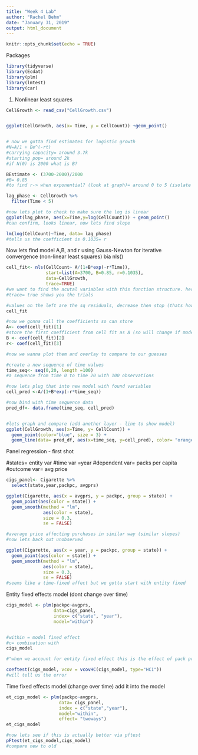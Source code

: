 ```yaml
---
title: "Week 4 Lab"
author: "Rachel Behm"
date: "January 31, 2019"
output: html_document
---
```


```r
knitr::opts_chunk$set(echo = TRUE)
```

Packages
```r
library(tidyverse)
library(Ecdat)
library(plm)
library(lmtest)
library(car)
```

1. Nonlinear least squares
```r
CellGrowth <- read_csv("CellGrowth.csv")


ggplot(CellGrowth, aes(x= Time, y = CellCount)) +geom_point()


# now we gotta find estimates for logistic growth
#N=A/1 + Be^(-rt)
#carrying capacity= around 3.7k
#starting pop= around 2k 
#if N(0) is 2000 what is B? 

BEstimate <- (3700-2000)/2000
#B= 0.85
#to find r-> when exponential? (look at graph)= around 0 to 5 (isolate this to find growth constant)

lag_phase <- CellGrowth %>%
  filter(Time < 5)

#now lets plot to check to make sure the log is linear
ggplot(lag_phase, aes(x=Time,y=log(CellCount))) + geom_point()
#can confirm, looks linear, now lets find slope

lm(log(CellCount)~Time, data= lag_phase)
#tells us the coefficient is 0.1035= r

```

Now lets find model A,B, and r using Gauss-Newton for iterative convergence (non-linear least squares) bia nls()
```r

cell_fit<- nls(CellCount~ A/(1+B*exp(-r*Time)),
               start=list(A=3700, B=0.85, r=0.1035),
               data=CellGrowth,
               trace=TRUE)
#we want to find the acutal variables with this function structure. heres our guess for you to start with, use this data
#trace= true shows you the trials

#values on the left are the sq residuals, decrease then stop (thats how it knows its done)
cell_fit

#now we gonna call the coefficients so can store
A<- coef(cell_fit)[1]
#store the first coefficient from cell fit as A (so will change if model changes)
B <- coef(cell_fit)[2]
r<- coef(cell_fit)[3]

#now we wanna plot them and overlay to compare to our guesses

#create a new sequence of time values 
time_seq<- seq(0,20, length =100)
#a sequence from time 0 to time 20 with 100 observations

#now lets plug that into new model with found variables
cell_pred <-A/(1+B*exp(-r*time_seq))

#now bind with time sequence data
pred_df<- data.frame(time_seq, cell_pred)


#lets graph and compare (add another layer - line to show model)
ggplot(CellGrowth, aes(x=Time, y= CellCount)) +
  geom_point(color="blue", size = 3) +
  geom_line(data= pred_df, aes(x=time_seq, y=cell_pred), color= "orange", size=1)
```

Panel regression - first shot

#states= entity var
#time var =year
#dependent var= packs per capita
#outcome var= avg price

```r
cigs_panel<- Cigarette %>%
  select(state,year,packpc, avgprs)

ggplot(Cigarette, aes(x = avgprs, y = packpc, group = state)) +
  geom_point(aes(color = state)) +
  geom_smooth(method = "lm", 
              aes(color = state), 
              size = 0.3, 
              se = FALSE)

#average price affecting purchases in similar way (similar slopes)
#now lets back out unobserved

ggplot(Cigarette, aes(x = year, y = packpc, group = state)) +
  geom_point(aes(color = state)) +
  geom_smooth(method = "lm",
              aes(color = state),
              size = 0.3,
              se = FALSE)
#seems like a time-fixed affect but we gotta start with entity fixed


```

Entity fixed effects model (dont change over time)



```r
cigs_model <- plm(packpc~avgprs,
                  data=cigs_panel,
                  index= c("state", "year"),
                  model="within")


#within = model fixed effect
#c= combination with
cigs_model

#"when we account for entity fixed effect this is the effect of pack price on avg pack per person"."every 1 increase on price, -0.32545 change on packs per person"

coeftest(cigs_model, vcov = vcovHC(cigs_model, type="HC1"))
#will tell us the error

```

Time fixed effects model (change over time) add it into the model
```r
et_cigs_model <- plm(packpc~avgprs,
                    data= cigs_panel,
                    index = c("state","year"),
                    model="within",
                    effect= "twoways")
et_cigs_model

#now lets see if this is actually better via pftest
pFtest(et_cigs_model,cigs_model)
#compare new to old
```

